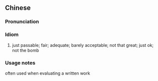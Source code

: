 {{also|差强人意}}
==Chinese==
{{zh-forms|s=差强人意}}

===Pronunciation===
{{zh-pron
|m=chāqiángrényì
|c=caa1 koeng4 jan4 ji3
|cat=id
}}

===Idiom===
{{zh-idiom}}

# just passable; fair; adequate; barely acceptable; not that great; just ok; not the bomb

===Usage notes===
often used when evaluating a written work